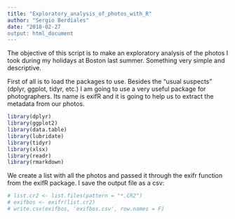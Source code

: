 ```yaml
---
title: "Exploratory_analysis_of_photos_with_R"
author: "Sergio Berdiales"
date: "2018-02-27
output: html_document
---
```


The objective of this script is to make an exploratory analysis of the photos I took during my holidays at Boston last summer. Something very simple and descriptive.

First of all is to load the packages to use. Besides the "usual suspects" (dplyr, ggplot, tidyr, etc.) I am going to use a very useful package for photographers. Its name is exifR and it is going to help us to extract the metadata from our photos.

```r
library(dplyr)
library(ggplot2)
library(data.table)
library(lubridate)
library(tidyr)
library(xlsx)
library(readr)
library(rmarkdown)
```

We create a list with all the photos and passed it through the exifr function from the exifR package.
I save the output file as a csv: 

```r
# list.cr2 <- list.files(pattern = "*.CR2")
# exifbos <- exifr(list.cr2)
# write.csv(exifbos, 'exifbos.csv', row.names = F)
```